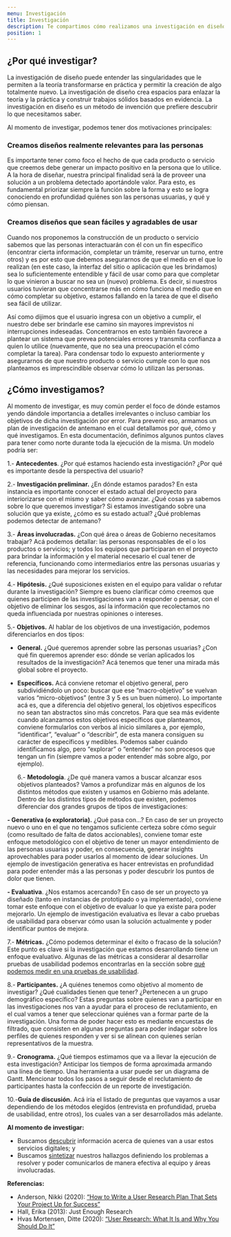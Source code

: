 ```yaml
---
menu: Investigación
title: Investigación
description: Te compartimos cómo realizamos una investigación en diseño. Partimos con una hipótesis sobre lo que vamos a investigar, pasamos por la realización de entrevistas contextuales y luego realizamos un trabajo de análisis y síntesis utilizando herramientas como personajes y viaje de usuario.
position: 1
---
```


## ¿Por qué investigar?

La investigación de diseño puede entender las singularidades que le permiten a la teoría transformarse en práctica y permitir la creación de algo totalmente nuevo. La investigación de diseño crea espacios para enlazar la teoría y la práctica y construir trabajos sólidos basados en evidencia. La investigación en diseño es un método de invención que prefiere descubrir lo que necesitamos saber.

Al momento de investigar, podemos tener dos motivaciones principales:

### Creamos diseños realmente relevantes para las personas

Es importante tener como foco el hecho de que cada producto o servicio que creemos debe generar un impacto positivo en la persona que lo utilice.
A la hora de diseñar, nuestra principal finalidad será la de proveer una solución a un problema detectado aportándole valor. Para esto, es fundamental priorizar siempre la función sobre la forma y esto se logra conociendo en profundidad quiénes son las personas usuarias, y qué y cómo piensan.

### Creamos diseños que sean fáciles y agradables de usar

Cuando nos proponemos la construcción de un producto o servicio sabemos que las personas interactuarán con él con un fin específico (encontrar cierta información, completar un trámite, reservar un turno, entre otros) y es por esto que debemos asegurarnos de que el medio en el que lo realizan (en este caso, la interfaz del sitio o aplicación que les brindamos) sea lo suficientemente entendible y fácil de usar como para que completar lo que vinieron a buscar no sea un (nuevo) problema. Es decir, si nuestros usuarios tuvieran que concentrarse más en cómo funciona el medio que en cómo completar su objetivo, estamos fallando en la tarea de que el diseño sea fácil de utilizar.

Así como dijimos que el usuario ingresa con un objetivo a cumplir, el nuestro debe ser brindarle ese camino sin mayores imprevistos ni interrupciones indeseadas. Concentrarnos en esto también favorece a plantear un sistema que prevea potenciales errores y transmita confianza a quien lo utilice (nuevamente, que no sea una preocupación el cómo completar la tarea). Para condensar todo lo expuesto anteriormente y asegurarnos de que nuestro producto o servicio cumple con lo que nos planteamos es imprescindible observar cómo lo utilizan las personas.

## ¿Cómo investigamos?

Al momento de investigar, es muy común perder el foco de dónde estamos yendo dándole importancia a detalles irrelevantes o incluso cambiar los objetivos de dicha investigación por error. Para prevenir eso, armamos un plan de investigación de antemano en el cual detallamos por qué, cómo y qué investigamos. En esta documentación, definimos algunos puntos claves para tener como norte durante toda la ejecución de la misma. Un modelo podría ser:

1.- **Antecedentes**. ¿Por qué estamos haciendo esta investigación? ¿Por qué es importante desde la perspectiva del usuario?

2.- **Investigación preliminar.** ¿En dónde estamos parados? En esta instancia es importante conocer el estado actual del proyecto para interiorizarse con el mismo y saber cómo avanzar. ¿Qué cosas ya sabemos sobre lo que queremos investigar? Si estamos investigando sobre una solución que ya existe, ¿cómo es su estado actual? ¿Qué problemas podemos detectar de antemano?

3.- **Áreas involucradas.** ¿Con qué área o áreas de Gobierno necesitamos trabajar? Acá podemos detallar: las personas responsables de el o los productos o servicios; y todos los equipos que participaran en el proyecto para brindar la información y el material necesario el cual tener de referencia, funcionando como intermediarios entre las personas usuarias y las necesidades para mejorar los servicios.

4.- **Hipótesis.** ¿Qué suposiciones existen en el equipo para validar o refutar durante la investigación? Siempre es bueno clarificar cómo creemos que quienes participen de las investigaciones van a responder o pensar, con el objetivo de eliminar los sesgos, así la información que recolectamos no queda influenciada por nuestras opiniones o intereses.

5.- **Objetivos.** Al hablar de los objetivos de una investigación, podemos diferenciarlos en dos tipos:

- **General.** ¿Qué queremos aprender sobre las personas usuarias? ¿Con qué fin queremos aprender eso: dónde se verían aplicados los resultados de la investigación? Acá tenemos que tener una mirada más global sobre el proyecto.

- **Específicos.** Acá conviene retomar el objetivo general, pero subdividiéndolo un poco: buscar que ese “macro-objetivo” se vuelvan varios “micro-objetivos” (entre 3 y 5 es un buen número). Lo importante acá es, que a diferencia del objetivo general, los objetivos específicos no sean tan abstractos sino más concretos. Para que sea más evidente cuando alcanzamos estos objetivos específicos que planteamos, conviene formularlos con verbos al inicio similares a, por ejemplo, “identificar”, “evaluar” o “describir”, de esta manera consiguen su carácter de específicos y medibles. Podemos saber cuándo identificamos algo, pero “explorar” o “entender” no son procesos que tengan un fin (siempre vamos a poder entender más sobre algo, por ejemplo).

  6.- **Metodología**. ¿De qué manera vamos a buscar alcanzar esos objetivos planteados? Vamos a profundizar más en algunos de los distintos métodos que existen y usamos en Gobierno más adelante. Dentro de los distintos tipos de métodos que existen, podemos diferenciar dos grandes grupos de tipos de investigaciones:

**- Generativa (o exploratoria).** ¿Qué pasa con…? En caso de ser un proyecto nuevo o uno en el que no tengamos suficiente certeza sobre cómo seguir (como resultado de falta de datos accionables), conviene tomar este enfoque metodológico con el objetivo de tener un mayor entendimiento de las personas usuarias y poder, en consecuencia, generar insights aprovechables para poder usarlos al momento de idear soluciones. Un ejemplo de investigación generativa es hacer entrevistas en profundidad para poder entender más a las personas y poder descubrir los puntos de dolor que tienen.

**- Evaluativa**. ¿Nos estamos acercando? En caso de ser un proyecto ya diseñado (tanto en instancias de prototipado o ya implementado), conviene tomar este enfoque con el objetivo de evaluar lo que ya existe para poder mejorarlo. Un ejemplo de investigación evaluativa es llevar a cabo pruebas de usabilidad para observar cómo usan la solución actualmente y poder identificar puntos de mejora.

7.- **Métricas.** ¿Cómo podemos determinar el éxito o fracaso de la solución? Este punto es clave si la investigación que estamos desarrollando tiene un enfoque evaluativo. Algunas de las métricas a considerar al desarrollar pruebas de usabilidad podemos encontrarlas en la sección sobre [qué podemos medir en una pruebas de usabilidad](https://gcba.github.io/estandares/creamos_experiencias/usabilidad/pruebas-de-usabilidad/#%C2%BFqu%C3%A9-podemos-medir-en-una-prueba-de-usabilidad).

8.- **Participantes.** ¿A quiénes tenemos como objetivo al momento de investigar? ¿Qué cualidades tienen que tener? ¿Pertenecen a un grupo demográfico específico? Estas preguntas sobre quienes van a participar en las investigaciones nos van a ayudar para el proceso de reclutamiento, en el cual vamos a tener que seleccionar quiénes van a formar parte de la investigación. Una forma de poder hacer esto es mediante encuestas de filtrado, que consisten en algunas preguntas para poder indagar sobre los perfiles de quienes responden y ver si se alinean con quienes serían representativos de la muestra.

9.- **Cronograma.** ¿Qué tiempos estimamos que va a llevar la ejecución de esta investigación? Anticipar los tiempos de forma aproximada armando una línea de tiempo. Una herramienta a usar puede ser un diagrama de Gantt. Mencionar todos los pasos a seguir desde el reclutamiento de participantes hasta la confección de un reporte de investigación.

10.-**Guía de discusión.** Acá iría el listado de preguntas que vayamos a usar dependiendo de los métodos elegidos (entrevista en profundidad, prueba de usabilidad, entre otros), los cuales van a ser desarrollados más adelante.

**Al momento de investigar:**

- Buscamos [descubrir](https://gcba.github.io/estandares/creamos_experiencias/usabilidad/investigaci%C3%B3n/descubrir/) información acerca de quienes van a usar estos servicios digitales; y
- Buscamos [sintetizar](https://gcba.github.io/estandares/creamos_experiencias/usabilidad/investigaci%C3%B3n/sintetizar/) nuestros hallazgos definiendo los problemas a resolver y poder comunicarlos de manera efectiva al equipo y áreas involucradas.

**Referencias:**

- Anderson, Nikki (2020): [“How to Write a User Research Plan That Sets Your Project Up for Success”](https://dscout.com/people-nerds/how-to-write-a-user-research-plan-that-sets-your-project-up-for-success)
- Hall, Erika (2013): Just Enough Research
- Hvas Mortensen, Ditte (2020): [“User Research: What It Is and Why You Should Do It”](https://www.interaction-design.org/literature/article/user-research-what-it-is-and-why-you-should-do-it?r=santiago-bugdadi)

